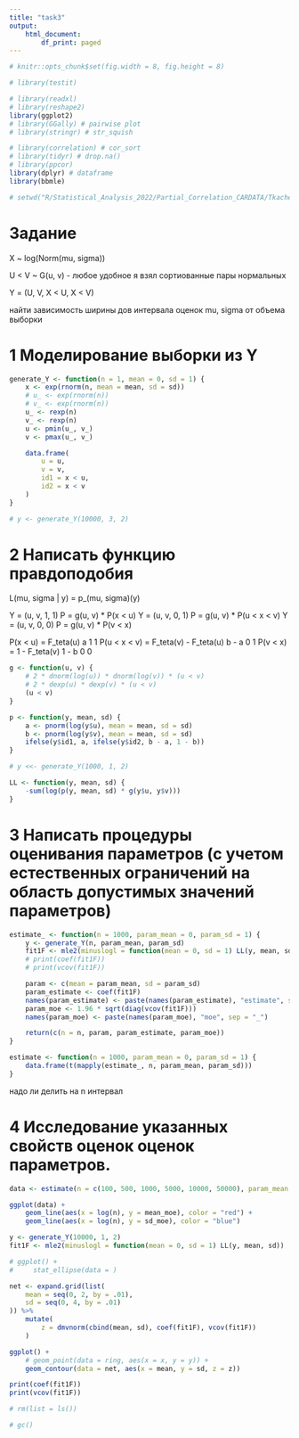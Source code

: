 ```yaml
---
title: "task3"
output:
    html_document:
        df_print: paged
---
```




```r
# knitr::opts_chunk$set(fig.width = 8, fig.height = 8)

# library(testit)

# library(readxl)
# library(reshape2)
library(ggplot2)
# library(GGally) # pairwise plot
# library(stringr) # str_squish

# library(correlation) # cor_sort
# library(tidyr) # drop.na()
# library(ppcor)
library(dplyr) # dataframe
library(bbmle)

# setwd("R/Statistical_Analysis_2022/Partial_Correlation_CARDATA/Tkachenko")
```

# Задание

X ~ log(Norm(mu, sigma))

U < V ~ G(u, v) - любое удобное
я взял сортиованные пары нормальных

Y = (U, V, X < U, X < V)

найти зависимость ширины дов интервала оценок mu, sigma от объема выборки

# 1 Моделирование выборки из Y
```r
generate_Y <- function(n = 1, mean = 0, sd = 1) {
    x <- exp(rnorm(n, mean = mean, sd = sd))
    # u_ <- exp(rnorm(n))
    # v_ <- exp(rnorm(n))
    u_ <- rexp(n)
    v_ <- rexp(n)
    u <- pmin(u_, v_)
    v <- pmax(u_, v_)

    data.frame(
        u = u,
        v = v,
        id1 = x < u,
        id2 = x < v
    )
}

# y <- generate_Y(10000, 3, 2)
```

# 2 Написать функцию правдоподобия
L(mu, sigma | y) = p_(mu, sigma)(y)

Y = (u, v, 1, 1)    P = g(u, v) * P(x < u)
Y = (u, v, 0, 1)    P = g(u, v) * P(u < x < v)
Y = (u, v, 0, 0)    P = g(u, v) * P(v < x)

P(x < u) = F_teta(u)                    a       1 1
P(u < x < v) = F_teta(v) - F_teta(u)    b - a   0 1
P(v < x) = 1 - F_teta(v)                1 - b   0 0


```r
g <- function(u, v) {
    # 2 * dnorm(log(u)) * dnorm(log(v)) * (u < v)
    # 2 * dexp(u) * dexp(v) * (u < v)
    (u < v)
}

p <- function(y, mean, sd) {
    a <- pnorm(log(y$u), mean = mean, sd = sd)
    b <- pnorm(log(y$v), mean = mean, sd = sd)
    ifelse(y$id1, a, ifelse(y$id2, b - a, 1 - b))
}

# y <<- generate_Y(1000, 1, 2)

LL <- function(y, mean, sd) {
    -sum(log(p(y, mean, sd) * g(y$u, y$v)))
}
```



# 3 Написать процедуры оценивания параметров (с учетом естественных ограничений на область допустимых значений параметров)

```r
estimate_ <- function(n = 1000, param_mean = 0, param_sd = 1) {
    y <- generate_Y(n, param_mean, param_sd)
    fit1F <- mle2(minuslogl = function(mean = 0, sd = 1) LL(y, mean, sd))
    # print(coef(fit1F))
    # print(vcov(fit1F))

    param <- c(mean = param_mean, sd = param_sd)
    param_estimate <- coef(fit1F)
    names(param_estimate) <- paste(names(param_estimate), "estimate", sep = "_")
    param_moe <- 1.96 * sqrt(diag(vcov(fit1F)))
    names(param_moe) <- paste(names(param_moe), "moe", sep = "_")

    return(c(n = n, param, param_estimate, param_moe))
}

estimate <- function(n = 1000, param_mean = 0, param_sd = 1) {
    data.frame(t(mapply(estimate_, n, param_mean, param_sd)))
}
```

надо ли делить на n интервал

# 4 Исследование указанных свойств оценок оценок параметров.

```r
data <- estimate(n = c(100, 500, 1000, 5000, 10000, 50000), param_mean = 1, param_sd = 2)
```

```r
ggplot(data) +
    geom_line(aes(x = log(n), y = mean_moe), color = "red") +
    geom_line(aes(x = log(n), y = sd_moe), color = "blue")
```



```r
y <- generate_Y(10000, 1, 2)
fit1F <- mle2(minuslogl = function(mean = 0, sd = 1) LL(y, mean, sd))
```


```r
# ggplot() +
#     stat_ellipse(data = )

net <- expand.grid(list(
    mean = seq(0, 2, by = .01),
    sd = seq(0, 4, by = .01)
)) %>%
    mutate(
        z = dmvnorm(cbind(mean, sd), coef(fit1F), vcov(fit1F))
    )

ggplot() +
    # geom_point(data = ring, aes(x = x, y = y)) +
    geom_contour(data = net, aes(x = mean, y = sd, z = z))

print(coef(fit1F))
print(vcov(fit1F))
```


```r
# rm(list = ls())

# gc()
```




